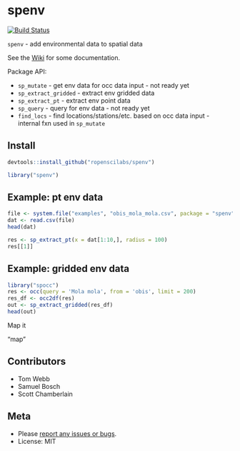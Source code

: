spenv
=====

[![Build Status](https://travis-ci.org/ropenscilabs/spenv.svg)](https://travis-ci.org/ropenscilabs/spenv)

`spenv` - add environmental data to spatial data

See the [Wiki](https://github.com/ropenscilabs/spenv/wiki) for some documentation.

Package API:

* `sp_mutate` - get env data for occ data input - not ready yet
* `sp_extract_gridded` - extract env gridded data
* `sp_extract_pt` - extract env point data
* `sp_query` - query for env data - not ready yet
* `find_locs` - find locations/stations/etc. based on occ data input - internal fxn used in `sp_mutate`

## Install

```r
devtools::install_github("ropenscilabs/spenv")
```

```r
library("spenv")
```

## Example: pt env data

```r
file <- system.file("examples", "obis_mola_mola.csv", package = "spenv")
dat <- read.csv(file)
head(dat)
```

```r
res <- sp_extract_pt(x = dat[1:10,], radius = 100)
res[[1]]
```

## Example: gridded env data

```r
library("spocc")
res <- occ(query = 'Mola mola', from = 'obis', limit = 200)
res_df <- occ2df(res)
out <- sp_extract_gridded(res_df)
head(out)
```

Map it

"map"

## Contributors

* Tom Webb
* Samuel Bosch
* Scott Chamberlain

## Meta

* Please [report any issues or bugs](https://github.com/ropenscilabs/spenv/issues).
* License: MIT
